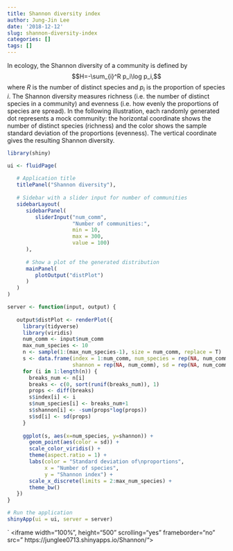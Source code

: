 ```yaml
---
title: Shannon diversity index
author: Jung-Jin Lee
date: '2018-12-12'
slug: shannon-diversity-index
categories: []
tags: []
---
```


In ecology, the Shannon diversity of a community is defined by
$$H=-\sum_{i}^R p_i\log p_i,$$
where $R$ is the number of distinct species and $p_i$ is the proportion of species $i$. The Shannon diversity measures richness (i.e. the number of distinct species in a community) and evenness (i.e. how evenly the proportions of species are spread). In the following illustration, each randomly generated dot represents a mock community: the horizontal coordinate shows the number of distinct species (richness) and the color shows the sample standard deviation of the proportions (evenness). The vertical coordinate gives the resulting Shannon diversity.

```r
library(shiny)

ui <- fluidPage(
   
   # Application title
   titlePanel("Shannon diversity"),
   
   # Sidebar with a slider input for number of communities
   sidebarLayout(
      sidebarPanel(
         sliderInput("num_comm",
                     "Number of communities:",
                     min = 10,
                     max = 300,
                     value = 100)
      ),
      
      # Show a plot of the generated distribution
      mainPanel(
         plotOutput("distPlot")
      )
   )
)

server <- function(input, output) {
   
   output$distPlot <- renderPlot({
     library(tidyverse)
     library(viridis)
     num_comm <- input$num_comm
     max_num_species <- 10
     n <- sample(1:(max_num_species-1), size = num_comm, replace = T)
     s <- data.frame(index = 1:num_comm, num_species = rep(NA, num_comm), 
                     shannon = rep(NA, num_comm), sd = rep(NA, num_comm))
     for (i in 1:length(n)) {
       breaks_num <- n[i]
       breaks <- c(0, sort(runif(breaks_num)), 1)
       props <- diff(breaks)
       s$index[i] <- i
       s$num_species[i] <- breaks_num+1
       s$shannon[i] <- -sum(props*log(props))
       s$sd[i] <- sd(props)
     }
     
     ggplot(s, aes(x=num_species, y=shannon)) + 
       geom_point(aes(color = sd)) + 
       scale_color_viridis() + 
       theme(aspect.ratio = 1) +
       labs(color = "Standard deviation of\nproportions",
            x = "Number of species",
            y = "Shannon index") +
       scale_x_discrete(limits = 2:max_num_species) +
       theme_bw() 
   })
}

# Run the application 
shinyApp(ui = ui, server = server)
```
`
<iframe width="100%", height="500" scrolling="yes" frameborder="no" src=" https://junglee0713.shinyapps.io/Shannon/"> </iframe>
